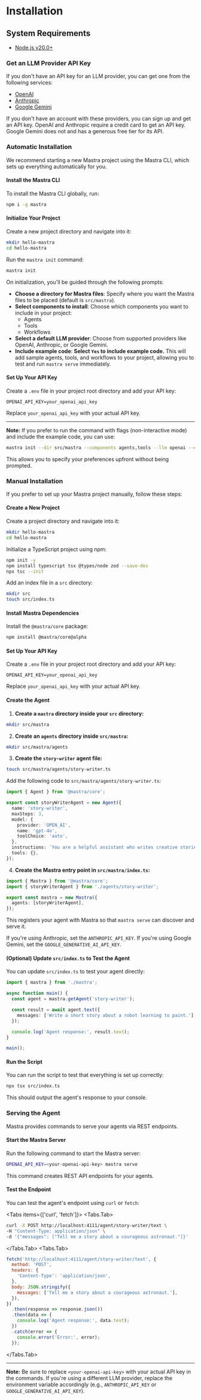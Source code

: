 
# Installation

## System Requirements

- [Node.js v20.0+](https://nodejs.org/)

<Steps>

### Get an LLM Provider API Key

If you don't have an API key for an LLM provider, you can get one from the following services:

- [OpenAI](https://platform.openai.com/)
- [Anthropic](https://console.anthropic.com/settings/keys)
- [Google Gemini](https://ai.google.dev/gemini-api/docs)

If you don't have an account with these providers, you can sign up and get an API key. OpenAI and Anthropic require a credit card to get an API key. Google Gemini does not and has a generous free tier for its API.

### Automatic Installation

We recommend starting a new Mastra project using the Mastra CLI, which sets up everything automatically for you.

#### Install the Mastra CLI

To install the Mastra CLI globally, run:

```bash copy
npm i -g mastra
```

#### Initialize Your Project

Create a new project directory and navigate into it:

```bash copy
mkdir hello-mastra
cd hello-mastra
```

Run the `mastra init` command:

```bash copy
mastra init
```

On initialization, you'll be guided through the following prompts:

- **Choose a directory for Mastra files**: Specify where you want the Mastra files to be placed (default is `src/mastra`).
- **Select components to install**: Choose which components you want to include in your project:
  - Agents
  - Tools
  - Workflows
- **Select a default LLM provider**: Choose from supported providers like OpenAI, Anthropic, or Google Gemini.
- **Include example code**: **Select `Yes` to include example code.** This will add sample agents, tools, and workflows to your project, allowing you to test and run `mastra serve` immediately.

#### Set Up Your API Key

Create a `.env` file in your project root directory and add your API key:

```env
OPENAI_API_KEY=your_openai_api_key
```

Replace `your_openai_api_key` with your actual API key.

---

**Note:** If you prefer to run the command with flags (non-interactive mode) and include the example code, you can use:

```bash copy
mastra init --dir src/mastra --components agents,tools --llm openai --example
```

This allows you to specify your preferences upfront without being prompted.

### Manual Installation

If you prefer to set up your Mastra project manually, follow these steps:

#### Create a New Project

Create a project directory and navigate into it:

```bash copy
mkdir hello-mastra
cd hello-mastra
```

Initialize a TypeScript project using npm:

```bash copy npm2yarn
npm init -y
npm install typescript tsx @types/node zod --save-dev
npx tsc --init
```

Add an index file in a `src` directory:

```bash copy
mkdir src
touch src/index.ts
```

#### Install Mastra Dependencies

Install the `@mastra/core` package:

```bash copy npm2yarn
npm install @mastra/core@alpha
```

#### Set Up Your API Key

Create a `.env` file in your project root directory and add your API key:

```env
OPENAI_API_KEY=your_openai_api_key
```

Replace `your_openai_api_key` with your actual API key.

#### Create the Agent

1. **Create a `mastra` directory inside your `src` directory:**

```bash copy
mkdir src/mastra
```

2. **Create an `agents` directory inside `src/mastra`:**

```bash copy
mkdir src/mastra/agents
```

3. **Create the `story-writer` agent file:**

```bash copy
touch src/mastra/agents/story-writer.ts
```

Add the following code to `src/mastra/agents/story-writer.ts`:

```typescript:src/mastra/agents/story-writer.ts showLineNumbers
import { Agent } from '@mastra/core';

export const storyWriterAgent = new Agent({
  name: 'story-writer',
  maxSteps: 3,
  model: {
    provider: 'OPEN_AI',
    name: 'gpt-4o',
    toolChoice: 'auto',
  },
  instructions: `You are a helpful assistant who writes creative stories.`,
  tools: {},
});
```

4. **Create the Mastra entry point in `src/mastra/index.ts`:**

```typescript:src/mastra/index.ts showLineNumbers
import { Mastra } from '@mastra/core';
import { storyWriterAgent } from './agents/story-writer';

export const mastra = new Mastra({
  agents: [storyWriterAgent],
});
```

This registers your agent with Mastra so that `mastra serve` can discover and serve it.

If you're using Anthropic, set the `ANTHROPIC_API_KEY`. If you're using Google Gemini, 
set the `GOOGLE_GENERATIVE_AI_API_KEY`.

#### (Optional) Update `src/index.ts` to Test the Agent

You can update `src/index.ts` to test your agent directly:

```typescript:src/index.ts
import { mastra } from './mastra';

async function main() {
  const agent = mastra.getAgent('story-writer');

  const result = await agent.text({
    messages: ['Write a short story about a robot learning to paint.'],
  });

  console.log('Agent response:', result.text);
}

main();
```

#### Run the Script

You can run the script to test that everything is set up correctly:

```bash
npx tsx src/index.ts
```

This should output the agent's response to your console.

### Serving the Agent

Mastra provides commands to serve your agents via REST endpoints.

#### Start the Mastra Server

Run the following command to start the Mastra server:

```bash copy
OPENAI_API_KEY=<your-openai-api-key> mastra serve
```

This command creates REST API endpoints for your agents.

#### Test the Endpoint

You can test the agent's endpoint using `curl` or `fetch`:

<Tabs items={['curl', 'fetch']}>
  <Tabs.Tab>
```bash copy
curl -X POST http://localhost:4111/agent/story-writer/text \
-H "Content-Type: application/json" \
-d '{"messages": ["Tell me a story about a courageous astronaut."]}'
```
  </Tabs.Tab>
  <Tabs.Tab>
```js copy showLineNumbers
fetch('http://localhost:4111/agent/story-writer/text', {
  method: 'POST',
  headers: {
    'Content-Type': 'application/json',
  },
  body: JSON.stringify({
    messages: ['Tell me a story about a courageous astronaut.'],
  }),
})
  .then(response => response.json())
  .then(data => {
    console.log('Agent response:', data.text);
  })
  .catch(error => {
    console.error('Error:', error);
  });
```
  </Tabs.Tab>
</Tabs>
</Steps>


---

**Note:** Be sure to replace `<your-openai-api-key>` with your actual API key in the commands. If you're using a different LLM provider, replace the environment variable accordingly (e.g., `ANTHROPIC_API_KEY` or `GOOGLE_GENERATIVE_AI_API_KEY`).
